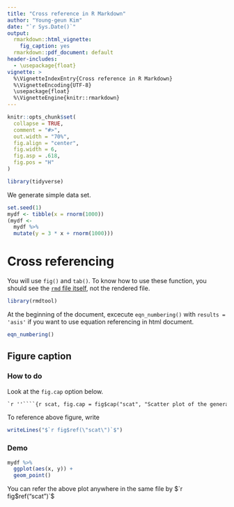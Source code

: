```yaml
---
title: "Cross reference in R Markdown"
author: "Young-geun Kim"
date: "`r Sys.Date()`"
output:
  rmarkdown::html_vignette:
    fig_caption: yes
  rmarkdown::pdf_document: default
header-includes:
  - \usepackage{float}
vignette: >
  %\VignetteIndexEntry{Cross reference in R Markdown}
  %\VignetteEncoding{UTF-8}
  \usepackage{float}
  %\VignetteEngine{knitr::rmarkdown}
---
```


```r
knitr::opts_chunk$set(
  collapse = TRUE,
  comment = "#>",
  out.width = "70%",
  fig.align = "center",
  fig.width = 6,
  fig.asp = .618,
  fig.pos = "H"
)
```

```r
library(tidyverse)
```

We generate simple data set.

```r
set.seed(1)
mydf <- tibble(x = rnorm(1000))
(mydf <-
  mydf %>% 
  mutate(y = 3 * x + rnorm(1000)))
```

# Cross referencing

You will use `fig()` and `tab()`. To know how to use these function, you should see the [`rmd` file itself](https://github.com/ygeunkim/rmdtool/blob/master/vignettes/cross-ref.Rmd), not the rendered file.

```r
library(rmdtool)
```

At the beginning of the document, excecute `eqn_numbering()` with `results = 'asis'` if you want to use equation referencing in html document.

```r
eqn_numbering()
```

## Figure caption

### How to do

Look at the `fig.cap` option below.

````markdown
`r ''````{r scat, fig.cap = fig$cap("scat", "Scatter plot of the generated data")}
````

To reference above figure, write

```r
writeLines("$`r fig$ref(\"scat\")`$")
```

### Demo

```r
mydf %>% 
  ggplot(aes(x, y)) +
  geom_point()
```

You can refer the above plot anywhere in the same file by $`r fig$ref("scat")`$


